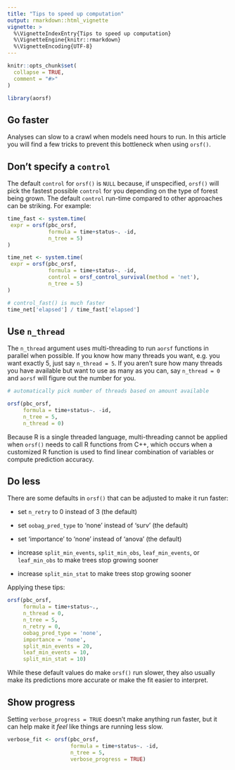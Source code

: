 ```yaml
---
title: "Tips to speed up computation"
output: rmarkdown::html_vignette
vignette: >
  %\VignetteIndexEntry{Tips to speed up computation}
  %\VignetteEngine{knitr::rmarkdown}
  %\VignetteEncoding{UTF-8}
---
```


```r
knitr::opts_chunk$set(
  collapse = TRUE,
  comment = "#>"
)
```

```r
library(aorsf)
```

## Go faster

Analyses can slow to a crawl when models need hours to run. In this article you will find a few tricks to prevent this bottleneck when using `orsf()`.

## Don't specify a `control`

The default `control` for `orsf()` is `NULL` because, if unspecified, `orsf()` will pick the fastest possible `control` for you depending on the type of forest being grown. The default `control` run-time compared to other approaches can be striking. For example:


```r

time_fast <- system.time(
 expr = orsf(pbc_orsf, 
             formula = time+status~. -id, 
             n_tree = 5)
)

time_net <- system.time(
 expr = orsf(pbc_orsf, 
             formula = time+status~. -id, 
             control = orsf_control_survival(method = 'net'), 
             n_tree = 5)
)

# control_fast() is much faster
time_net['elapsed'] / time_fast['elapsed']

```

## Use `n_thread`

The `n_thread` argument uses multi-threading to run `aorsf` functions in parallel when possible. If you know how many threads you want, e.g. you want exactly 5, just say `n_thread = 5`. If you aren't sure how many threads you have available but want to use as many as you can, say `n_thread = 0` and `aorsf` will figure out the number for you.

```r

# automatically pick number of threads based on amount available

orsf(pbc_orsf, 
     formula = time+status~. -id, 
     n_tree = 5,
     n_thread = 0)

```

Because R is a single threaded language, multi-threading cannot be applied when `orsf()` needs to call R functions from C++, which occurs when a customized R function is used to find linear combination of variables or compute prediction accuracy.

## Do less

There are some defaults in `orsf()` that can be adjusted to make it run faster:

- set `n_retry` to 0 instead of 3 (the default)

- set `oobag_pred_type` to 'none' instead of 'surv' (the default)

- set 'importance' to 'none' instead of 'anova' (the default)

- increase `split_min_events`, `split_min_obs`, `leaf_min_events`, or `leaf_min_obs` to make trees stop growing sooner

- increase `split_min_stat` to make trees stop growing sooner

Applying these tips:

```r

orsf(pbc_orsf, 
     formula = time+status~., 
     n_thread = 0, 
     n_tree = 5, 
     n_retry = 0,
     oobag_pred_type = 'none', 
     importance = 'none',
     split_min_events = 20, 
     leaf_min_events = 10,
     split_min_stat = 10)

```

While these default values do make `orsf()` run slower, they also usually make its predictions more accurate or make the fit easier to interpret. 

## Show progress

Setting `verbose_progress = TRUE` doesn't make anything run faster, but it can help make it *feel* like things are running less slow.

```r

verbose_fit <- orsf(pbc_orsf, 
                    formula = time+status~. -id, 
                    n_tree = 5, 
                    verbose_progress = TRUE)

```


